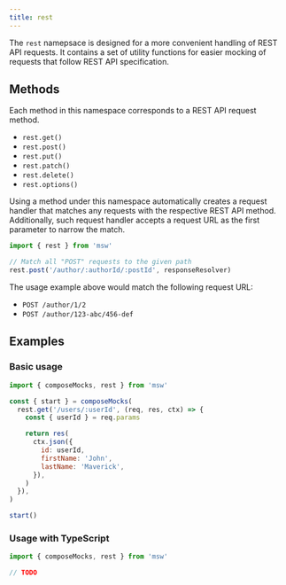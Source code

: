 ```yaml
---
title: rest
---
```


The `rest` namepsace is designed for a more convenient handling of REST API requests. It contains a set of utility functions for easier mocking of requests that follow REST API specification.

## Methods

Each method in this namespace corresponds to a REST API request method.

- `rest.get()`
- `rest.post()`
- `rest.put()`
- `rest.patch()`
- `rest.delete()`
- `rest.options()`

Using a method under this namespace automatically creates a request handler that matches any requests with the respective REST API method. Additionally, such request handler accepts a request URL as the first parameter to narrow the match.

```js
import { rest } from 'msw'

// Match all "POST" requests to the given path
rest.post('/author/:authorId/:postId', responseResolver)
```

The usage example above would match the following request URL:

- `POST /author/1/2`
- `POST /author/123-abc/456-def`

## Examples

### Basic usage

```js
import { composeMocks, rest } from 'msw'

const { start } = composeMocks(
  rest.get('/users/:userId', (req, res, ctx) => {
    const { userId } = req.params

    return res(
      ctx.json({
        id: userId,
        firstName: 'John',
        lastName: 'Maverick',
      }),
    )
  }),
)

start()
```

### Usage with TypeScript

```ts
import { composeMocks, rest } from 'msw'

// TODO
```
